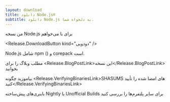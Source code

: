 ```yaml
---
layout: download
title: دانلود Node.js®
subtitle: دانلود Node.js به دلخواه شما.
---
```


<section>
  من نسخه <Release.VersionDropdown /> Node.js برای <Release.OperatingSystemDropdown /> با <Release.BitnessDropdown /> می‌خواهم

  <Release.DownloadButton kind="دودویی" />
</section>

<section>
  Node.js شامل <LinkWithArrow href="https://npmjs.com">npm</LinkWithArrow> (<Release.NpmVersion />) و corepack است.

مطلب وبلاگ را برای <Release.BlogPostLink>این نسخه</Release.BlogPostLink> بخوانید

بیاموزید چگونه <Release.VerifyingBinariesLink>SHASUMS های امضا شده را تأیید کنید</Release.VerifyingBinariesLink>

باینری‌های پیش‌ساخته <LinkWithArrow href="https://nodejs.org/download/nightly/">Nightly</LinkWithArrow> یا <LinkWithArrow href="https://unofficial-builds.nodejs.org/download/">Unofficial Builds</LinkWithArrow> برای سایر پلتفرم‌ها را بررسی کنید

</section>
